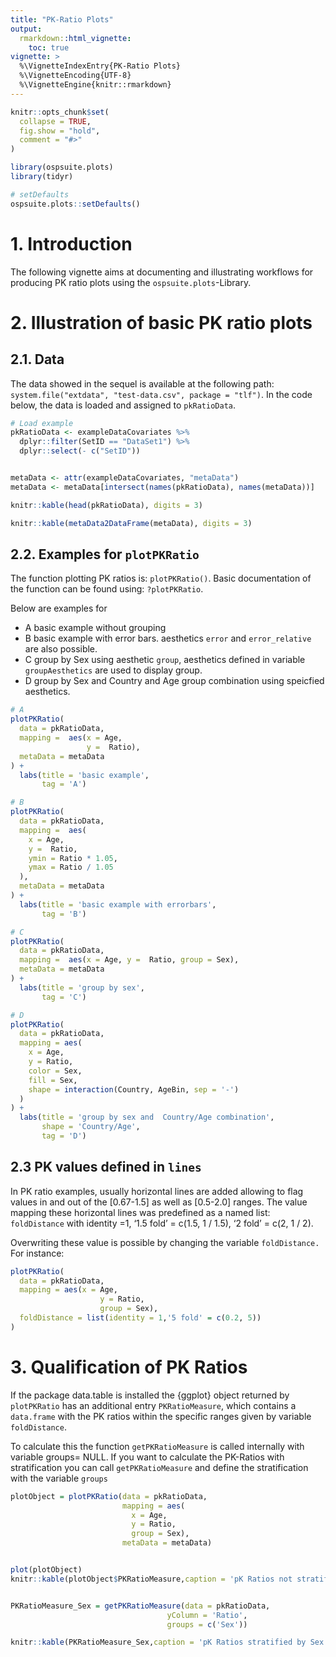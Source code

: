 ```yaml
---
title: "PK-Ratio Plots"
output:
  rmarkdown::html_vignette:
    toc: true
vignette: >
  %\VignetteIndexEntry{PK-Ratio Plots}
  %\VignetteEncoding{UTF-8}
  %\VignetteEngine{knitr::rmarkdown}
---
```


```r
knitr::opts_chunk$set(
  collapse = TRUE,
  fig.show = "hold",
  comment = "#>"
)
```

```r
library(ospsuite.plots)
library(tidyr)

# setDefaults
ospsuite.plots::setDefaults()


```

# 1. Introduction

The following vignette aims at documenting and illustrating workflows for producing PK ratio plots using the `ospsuite.plots`-Library.


# 2. Illustration of basic PK ratio plots

## 2.1. Data

The data showed in the sequel is available at the following path: `system.file("extdata", "test-data.csv", package = "tlf")`.
In the code below, the data is loaded and assigned to `pkRatioData`.

```r
# Load example
pkRatioData <- exampleDataCovariates %>%
  dplyr::filter(SetID == "DataSet1") %>%
  dplyr::select(- c("SetID"))


metaData <- attr(exampleDataCovariates, "metaData")
metaData <- metaData[intersect(names(pkRatioData), names(metaData))]

knitr::kable(head(pkRatioData), digits = 3)

knitr::kable(metaData2DataFrame(metaData), digits = 3)

```


## 2.2. Examples for `plotPKRatio`

The function plotting PK ratios is: `plotPKRatio()`. 
Basic documentation of the function can be found using: `?plotPKRatio`.

Below are examples for  

* A basic example without grouping
* B basic example with error bars. aesthetics `error` and `error_relative` are also possible.
* C group by Sex using aesthetic `group`, aesthetics defined in variable  `groupAesthetics` are used to display group.
* D group by Sex and  Country and Age group combination using speicfied aesthetics.


```r

# A
plotPKRatio(
  data = pkRatioData,
  mapping =  aes(x = Age,
                 y =  Ratio),
  metaData = metaData
) +
  labs(title = 'basic example',
       tag = 'A')

# B
plotPKRatio(
  data = pkRatioData,
  mapping =  aes(
    x = Age,
    y =  Ratio,
    ymin = Ratio * 1.05,
    ymax = Ratio / 1.05
  ),
  metaData = metaData
) +
  labs(title = 'basic example with errorbars',
       tag = 'B')

# C
plotPKRatio(
  data = pkRatioData,
  mapping =  aes(x = Age, y =  Ratio, group = Sex),
  metaData = metaData
) +
  labs(title = 'group by sex',
       tag = 'C')

# D
plotPKRatio(
  data = pkRatioData,
  mapping = aes(
    x = Age,
    y = Ratio,
    color = Sex,
    fill = Sex,
    shape = interaction(Country, AgeBin, sep = '-')
  )
) +
  labs(title = 'group by sex and  Country/Age combination',
       shape = 'Country/Age',
       tag = 'D')

```



## 2.3  PK values defined in `lines`

In PK ratio examples, usually horizontal lines are added allowing to flag values in and out of the [0.67-1.5] as well as [0.5-2.0] ranges.
The value mapping these horizontal lines was predefined as a named list: `foldDistance` with identity =1, '1.5 fold' = c(1.5, 1 / 1.5),
                          '2 fold' = c(2, 1 / 2).

Overwriting these value is possible by changing the variable `foldDistance.`
For instance:

```r
plotPKRatio(
  data = pkRatioData,
  mapping = aes(x = Age,
                    y = Ratio,
                    group = Sex),
  foldDistance = list(identity = 1,'5 fold' = c(0.2, 5))
)
```

# 3. Qualification of PK Ratios

If the package data.table is installed the {ggplot} object returned by `plotPKRatio` has an additional entry `PKRatioMeasure`,  which contains a `data.frame` with the PK ratios within the specific ranges given by variable `foldDistance`.

To calculate this the function `getPKRatioMeasure` is called internally with variable groups= NULL.
If you want to calculate the PK-Ratios  with stratification you can call `getPKRatioMeasure` and define the stratification with the variable `groups`


```r


plotObject = plotPKRatio(data = pkRatioData, 
                         mapping = aes(
                           x = Age,
                           y = Ratio,
                           group = Sex),
                         metaData = metaData) 


plot(plotObject)
knitr::kable(plotObject$PKRatioMeasure,caption = 'pK Ratios not stratified')


PKRatioMeasure_Sex = getPKRatioMeasure(data = pkRatioData,
                                   yColumn = 'Ratio',
                                   groups = c('Sex'))

knitr::kable(PKRatioMeasure_Sex,caption = 'pK Ratios stratified by Sex')

```


